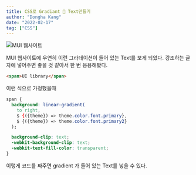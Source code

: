 ```yaml
---
title: CSS로 Gradiant 🌇 Text만들기
author: "Dongha Kang"
date: "2022-02-17"
tag: ["CSS"]
---
```


![MUI 웹사이트](/img/gradient-text.png)

MUI 웹사이트에 우연히 이런 그라데이션이 들어 있는 Text를 보게 되었다. 강조하는 글자에 넣어주면 좋을 것 같아서 한 번 응용해봤다.

```html
<span>UI library</span>
```

이런 식으로 가정했을때

```css
span {
  background: linear-gradient(
    to right,
    $ {({theme}) => theme.color.font.primary},
    $ {({theme}) => theme.color.font.primary2}
  );

  background-clip: text;
  -webkit-background-clip: text;
  -webkit-text-fill-color: transparent;
}
```

이렇게 코드를 짜주면 gradient 가 들어 있는 Text를 넣을 수 있다.
